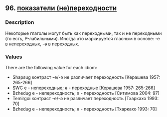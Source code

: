 ## 96. <a href =  'https://agricolamz.github.io/The_Circassian_Isoglosses_Database/96.html'>показатели (не)переходности</a>
### Description

Некоторые глаголы могут быть как переходными, так и не переходными (то есть, P-лабильными). Иногда это маркируется гласным в основе: -e в непереходных, -ə в переходных.


### Values
There are the following value for each idiom:

* Shapsug контраст -e/-ə не различает переходность [Керашева 1957: 265-266]
* SWC e - непереходные; ə - переходные [Керашева 1957: 265-266]
* Bzhedug e - непереходность; ə - переходность [Ситимова 2004: 97]
* Temirgoi контраст -e/-ə не различает переходность [Тхаркахо 1993: 70]
* Bzhedug e - непереходность; ə - переходность [Тхаркахо 1993: 70]

